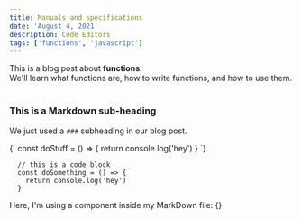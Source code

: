 ```yaml
---
title: Manuals and specifications
date: 'August 4, 2021'
description: Code Editors
tags: ['functions', 'javascript']
---
```


<div>
  This is a blog post about <strong>functions</strong>. <br/>
  We'll learn what functions are, how to write functions, and how to use them.
</div>

<br/>

### This is a Markdown sub-heading
We just used a `###` subheading in our blog post.

<SyntaxHighlighter language="javascript">
  {`
    const doStuff = () => {
      return console.log('hey')
    }
  `}
</SyntaxHighlighter>

```
  // this is a code block
  const doSomething = () => {
    return console.log('hey')
  }
```

<div>Here, I'm using a component inside my MarkDown file: {<SeaechBar text={"Click me"}/>}</div>
